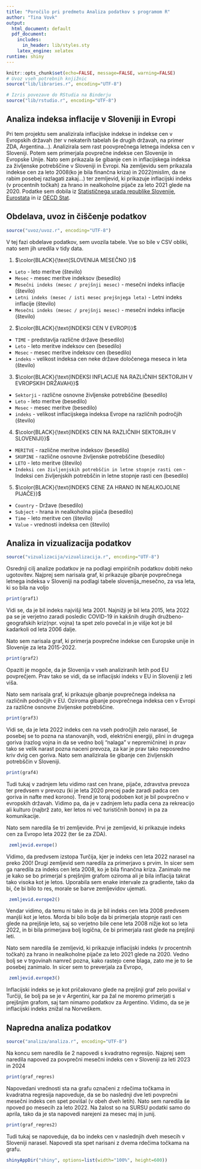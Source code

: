 ---
title: "Poročilo pri predmetu Analiza podatkov s programom R"
author: "Tina Vovk"
output:
  html_document: default
  pdf_document:
    includes:
      in_header: lib/styles.sty
    latex_engine: xelatex
runtime: shiny
---

```{r setup, echo=FALSE, results='hide', message=FALSE, warning=FALSE}
knitr::opts_chunk$set(echo=FALSE, message=FALSE, warning=FALSE)
# Uvoz vseh potrebnih knjižnic
source("lib/libraries.r", encoding="UTF-8")
```

```{r rstudio, results='asis'}
# Izris povezave do RStudia na Binderju
source("lib/rstudio.r", encoding="UTF-8")
```


## Analiza indeksa inflacije v Sloveniji in Evropi
Pri tem projektu sem analizirala inflacijske indekse in indekse cen v Evropskih državah (ter v nekaterih tabelah še drugih državah, na primer ZDA, Argentina...). Analizirala sem rast poovprečnega letnega indeksa cen v Sloveniji. Potem sem primerjala povprečne indekse cen Slovenije in Evropske Unije. Nato sem prikazala še gibanje cen in inflacijskega indeksa za življenske potrebščine v Sloveniji in Evropi. Na zemljevidu sem prikazala indekse cen za leto 2008(ko je bila finančna kriza) in 2022(mislim, da ne rabim posebej razlagati zakaj...) ter zemljevid, ki prikazuje inflacijski indeks (v procentnih točkah) za hrano in nealkoholne pijače za leto 2021 glede na 2020.
Podatke sem dobila iz [Statističnega urada republike Slovenije](https://www.stat.si/StatWeb/), [Eurostata](https://ec.europa.eu/eurostat/databrowser/view/PRC_HICP_CTRB/default/table?lang=en&category=prc.prc_hicp) in iz [OECD Stat](https://stats.oecd.org/index.aspx?queryid=82187).




## Obdelava, uvoz in čiščenje podatkov

```{r uvoz}
source("uvoz/uvoz.r", encoding="UTF-8")
```

V tej fazi obdelave podatkov, sem uvozila tabele. Vse so bile v CSV obliki, nato sem jih uredila v tidy data.

1. $\color{BLACK}{\text{SLOVENIJA MESEČNO }}$ 

  - `Leto` - leto meritve (število)
  - `Mesec` - mesec meritve indeksov (besedilo)
  - `Mesečni indeks (mesec / prejšnji mesec)` - mesečni indeks inflacije (število)
  - `Letni indeks (mesec / isti mesec prejšnjega leta)` - Letni indeks inflacije (število)
  - `Mesečni indeks (mesec / prejšnji mesec)` - mesečni indeks inflacije (število)
  
 
2. $\color{BLACK}{\text{INDEKSI CEN V EVROPI}}$ 
  - `TIME` - predstavlja različne države (besedilo)
  - `Leto` - leto meritve indeksov cen (besedilo)
  - `Mesec` - mesec meritve indeksov cen (besedilo)
  - `indeks` - velikost indeksa cen neke države določenega meseca in leta (število)
  
  
3. $\color{BLACK}{\text{INDEKSI INFLACIJE NA RAZLIČNIH SEKTORJIH V EVROPSKIH DRŽAVAH}}$ 
  - `Sektorji` - različne osnovne življenske potrebščine (besedilo)
  - `Leto` - leto meritve (besedilo)
  - `Mesec` - mesec meritve (besedilo)
  - `indeks` - velikost inflacijskega indeksa Evrope na različnih področjih (število)
  
  
4. $\color{BLACK}{\text{INDEKS CEN NA RAZLIČNIH SEKTORJIH V SLOVENIJI}}$ 
  - `MERITVE`  -  različne meritve indeksov (besedilo)
  - `SKUPINE` -  različne osnovne življenske potrebščine (besedilo)
  - `LETO` - leto meritve (število)
  - `Indeksi cen življenjskih potrebščin in letne stopnje rasti cen` - Indeksi cen življenjskih potrebščin in letne stopnje rasti cen (besedilo)

  
5. $\color{BLACK}{\text{INDEKS CENE ZA HRANO IN NEALKOJOLNE PIJAČE}}$ 
  - `Country`  - Države (besedilo)
  - `Subject` - hrana in nealkoholna pijača (besedilo)
  - `Time` - leto meritve cen (število)
  - `Value` - vrednosti indeksa cen (število)

      
    
  
## Analiza in vizualizacija podatkov
 
```{r vizualizacija, results='hide'}
source("vizualizacija/vizualizacija.r", encoding="UTF-8")
```

Osrednji cilj analize podatkov je na podlagi empiričnih podatkov dobiti neko ugotovitev. 
Najprej sem narisala graf, ki prikazuje gibanje povprečnega letnega indeksa v Sloveniji na podlagi tabele slovenija_mesečno, za vsa leta, ki so bila na voljo

```{r graf1, echo=FALSE, message=FALSE, fig.align='center', warning = FALSE}
print(graf1)
```


Vidi se, da je bil indeks najvišji leta 2001. Najnižji je bil leta 2015, leta 2022 pa se je verjetno zaradi posledic COVID-19 in kakšnih drugih družbeno-geografskih kriz(npr. vojna) ta spet zelo povečal in je višje kot je bil kadarkoli od leta 2006 dalje.

Nato sem narisala graf, ki primerja povprečne indekse cen Europske unije in Slovenije za leta 2015-2022.


```{r graf2, echo=FALSE, message=FALSE, fig.align='center', warning = FALSE}
print(graf2)
```

Opaziti je mogoče, da je Slovenija v vseh analiziranih letih pod EU povprečjem. Prav tako se vidi, da se inflacijski indeks v EU in Sloveniji z leti viša.

Nato sem narisala graf, ki prikazuje gibanje povprečnega indeksa na različnih področjih v EU. Oziroma gibanje povprečnega indeksa cen v Evropi za različne osnovne življenske potrebščine.


```{r graf3, echo=FALSE, message=FALSE, fig.align='center', warning = FALSE}
print(graf3)
```
Vidi se, da je leta 2022 indeks cen na vseh področjih zelo narasel, še posebej se to pozna na stanovanjih, vodi, električni energiji, plini in drugega goriva (razlog vojna in da se vedno bolj "nalaga" v nepremičnine) in prav tako se velik narast pozna naceni prevoza, za kar je prav tako neposredno kriv dvig cen goriva.
Nato sem analizirala še  gibanje cen življenskih potrebščin v Sloveniji.

```{r graf4, echo=FALSE, message=FALSE, fig.align='center', warning = FALSE}
print(graf4)
```
Tudi tukaj v zadnjem letu vidimo rast cen hrane, pijače, zdravstva prevoza ter predvsem v prevozu (ki je leta 2020 precej pade zaradi padca cen goriva in nafte med korono). Trend je toraj podoben kot je bil povprečno v evropskih državah. Vidimo pa, da je v zadnjem letu padla cena za rekreacijo ali kulturo (najbrž zato, ker letos ni več turističnih bonov) in pa za komunikacije.

Nato sem naredila še tri zemljevide. Prvi je zemljevid, ki prikazuje indeks cen za Evropo leta 2022 (ter še za ZDA).

```{r zemljevid.evrope, echo=FALSE, fig.align='center', message=FALSE, warning=FALSE, fig.cap='Zemljevid 1'}
 zemljevid.evrope()
```
Vidimo, da predvsem izstopa Turčija, kjer je indeks cen leta 2022 narasel na preko 200! 
Drugi zemljevid sem naredila za primerjavo s prvim. In sicer sem ga naredila za indeks cen leta 2008, ko je bila finančna kriza. Zanimalo me je kako se bo primerjal s prejšnjim grafom oziroma ali je bila inflacija takrat tako visoka kot je letos. Uporabila sem enake intervale za gradiente, tako da bi, če bi bilo to res, morale se barve zemljevidov ujemati.

```{r zemljevid.evrope2, echo=FALSE, fig.align='center', message=FALSE, warning=FALSE, fig.cap='Zemljevid 2'}
 zemljevid.evrope2()
```
Vendar vidimo, da temu ni tako in da je bil indeks cen leta 2008 predvsem manjši kot je letos. Morda bi bilo bolje da bi primerjala stopnje rasti cen glede na prejšnje leto, saj so verjetno bile cene leta 2008 nižje kot so leta 2022, in bi bila primerjava bolj logična, če bi primerjala rast glede na prejšnji leti.

Nato sem naredila še zemljevid, ki prikazuje inflacijski indeks (v procentnih točkah) za hrano in nealkoholne pijače za leto 2021 glede na 2020. Vedno bolj se v trgovinah namreč pozna, kako rastejo cene blaga, zato me je to še posebej zanimalo. In sicer sem to preverjala za Evropo, 

```{r zemljevid.evrope3, echo=FALSE, fig.align='center', message=FALSE, warning=FALSE, fig.cap='Zemljevid 3'}
 zemljevid.evrope3()
```
Inflacijski indeks se je kot pričakovano glede na prejšnji graf zelo povišal v Turčiji, še bolj pa se je v Argentini, kar pa žal ne moremo primerjati s prejšnjim grafom, saj tam nimamo podatkov za Argentino. Vidimo, da se je inflacijski indeks znižal na Norveškem.


## Napredna analiza podatkov

```{r analiza}
source("analiza/analiza.r", encoding="UTF-8")
```
Na koncu sem naredila še 2 napovedi s kvadratno regresijo. Najprej sem naredila napoved za povprečni mesečni indeks cen v Sloveniji za leti 2023 in 2024

```{r graf_regres, echo=FALSE, message=FALSE, fig.align='center', warning = FALSE}
print(graf_regres)
```

Napovedani vrednosti sta na grafu označeni z rdečima točkama in kvadratna regresija napoveduje, da se bo naslednji dve leti povprečni mesečni indeks cen spet povišal (v obeh dveh letih).
Nato sem naredila še npoved po mesecih za leto 2022. Na žalost so na SURSU podatki samo do aprila, tako da je sta napovedi narejeni za mesec maj in junij.

```{r graf_regres2, echo=FALSE, message=FALSE, fig.align='center', warning = FALSE}
print(graf_regres2)
```
Tudi tukaj se napoveduje, da bo indeks cen v naslednjih dveh mesecih v Sloveniji narasel. Napovedi sta spet narisani z dvema rdečima točkama na grafu.



```{r shiny}
shinyAppDir("shiny", options=list(width="100%", height=600))
```


